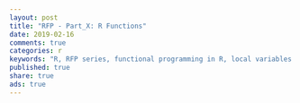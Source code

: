 ```yaml
---
layout: post
title: "RFP - Part_X: R Functions"
date: 2019-02-16
comments: true
categories: r
keywords: "R, RFP series, functional programming in R, local variables in R, functions inside of functions in R"
published: true
share: true
ads: true
---
```


## 

```r
```

